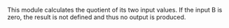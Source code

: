 This module calculates the quotient of its two input values. If the input <span class="highlight">B</span> is zero, the result is not defined and thus no output is produced.